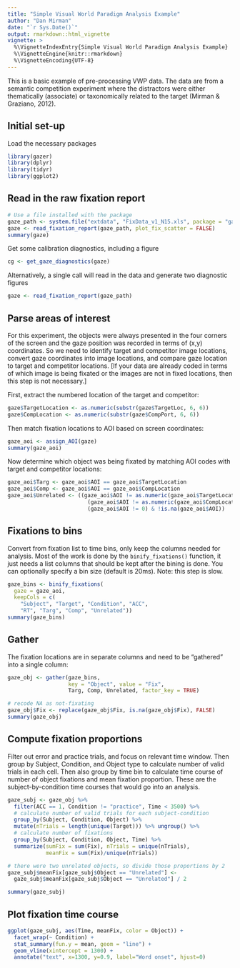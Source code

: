```yaml
---
title: "Simple Visual World Paradigm Analysis Example"
author: "Dan Mirman"
date: "`r Sys.Date()`"
output: rmarkdown::html_vignette
vignette: >
  %\VignetteIndexEntry{Simple Visual World Paradigm Analysis Example}
  %\VignetteEngine{knitr::rmarkdown}
  %\VignetteEncoding{UTF-8}
---
```


This is a basic example of pre-processing VWP data. The data are from a semantic
competition experiment where the distractors were either thematically
(associate) or taxonomically related to the target (Mirman & Graziano, 2012).

## Initial set-up

Load the necessary packages

```r
library(gazer)
library(dplyr)
library(tidyr)
library(ggplot2)
```

## Read in the raw fixation report

```r
# Use a file installed with the package 
gaze_path <- system.file("extdata", "FixData_v1_N15.xls", package = "gazer")
gaze <- read_fixation_report(gaze_path, plot_fix_scatter = FALSE)
summary(gaze)
```

Get some calibration diagnostics, including a figure

```r
cg <- get_gaze_diagnostics(gaze)
```

Alternatively, a single call will read in the data and generate two diagnostic
figures

```r
gaze <- read_fixation_report(gaze_path)
```

## Parse areas of interest

For this experiment, the objects were always presented in the four corners of the screen and the gaze position was recorded in terms of (x,y) coordinates. So we need to identify target and competitor image locations, convert gaze coordinates into image locations, and compare gaze location to target and competitor locations. [If your data are already coded in terms of which image is being fixated or the images are not in fixed locations, then this step is not necessary.]

First, extract the numbered location of the target and competitor:

```r
gaze$TargetLocation <- as.numeric(substr(gaze$TargetLoc, 6, 6))
gaze$CompLocation <- as.numeric(substr(gaze$CompPort, 6, 6))
```

Then match fixation locations to AOI based on screen coordinates:

```r
gaze_aoi <- assign_AOI(gaze)
summary(gaze_aoi)
```

Now determine which object was being fixated by matching AOI codes with target
and competitor locations:

```r
gaze_aoi$Targ <- gaze_aoi$AOI == gaze_aoi$TargetLocation
gaze_aoi$Comp <- gaze_aoi$AOI == gaze_aoi$CompLocation
gaze_aoi$Unrelated <- ((gaze_aoi$AOI != as.numeric(gaze_aoi$TargetLocation)) &
                         (gaze_aoi$AOI != as.numeric(gaze_aoi$CompLocation)) &
                         (gaze_aoi$AOI != 0) & !is.na(gaze_aoi$AOI))
```

## Fixations to bins

Convert from fixation list to time bins, only keep the columns needed for
analysis. Most of the work is done by the `binify_fixations()` function, it just
needs a list columns that should be kept after the bining is done. You can
optionally specify a bin size (default is 20ms). Note: this step is slow.

```r
gaze_bins <- binify_fixations(
  gaze = gaze_aoi, 
  keepCols = c(
    "Subject", "Target", "Condition", "ACC", 
    "RT", "Targ", "Comp", "Unrelated"))
summary(gaze_bins)
```

## Gather

The fixation locations are in separate columns and need to be "gathered" into a
single column:

```r
gaze_obj <- gather(gaze_bins, 
                   key = "Object", value = "Fix", 
                   Targ, Comp, Unrelated, factor_key = TRUE)

# recode NA as not-fixating
gaze_obj$Fix <- replace(gaze_obj$Fix, is.na(gaze_obj$Fix), FALSE) 
summary(gaze_obj)
```

## Compute fixation proportions

Filter out error and practice trials, and focus on relevant time window. Then group by Subject, Condition, and Object type to calculate number of valid trials in each cell. Then also group by time bin to calculate time course of number of object fixations and mean fixation proportion. These are the subject-by-condition time courses that would go into an analysis.

```r
gaze_subj <- gaze_obj %>% 
  filter(ACC == 1, Condition != "practice", Time < 3500) %>% 
  # calculate number of valid trials for each subject-condition
  group_by(Subject, Condition, Object) %>% 
  mutate(nTrials = length(unique(Target))) %>% ungroup() %>%
  # calculate number of fixations 
  group_by(Subject, Condition, Object, Time) %>%
  summarize(sumFix = sum(Fix), nTrials = unique(nTrials), 
            meanFix = sum(Fix)/unique(nTrials))

# there were two unrelated objects, so divide those proportions by 2
gaze_subj$meanFix[gaze_subj$Object == "Unrelated"] <- 
  gaze_subj$meanFix[gaze_subj$Object == "Unrelated"] / 2

summary(gaze_subj)
```

## Plot fixation time course
```r
ggplot(gaze_subj, aes(Time, meanFix, color = Object)) + 
  facet_wrap(~ Condition) +
  stat_summary(fun.y = mean, geom = "line") +
  geom_vline(xintercept = 1300) +
  annotate("text", x=1300, y=0.9, label="Word onset", hjust=0)
```

